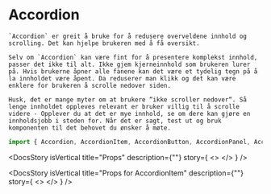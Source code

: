
<Meta of={AccordionStories} />

<DocsContainer>

# Accordion

    `Accordion` er greit å bruke for å redusere overveldene innhold og scrolling. Det kan hjelpe brukeren med å få oversikt.

    Selv om `Accordion` kan være fint for å presentere komplekst innhold, passer det ikke til alt. Ikke gjem kjerneinnhold som brukeren lurer på. Hvis brukerne åpner alle fanene kan det være et tydelig tegn på å la innholdet være åpent. Da reduserer man klikk og det kan være enklere for brukeren å scrolle nedover siden.

    Husk, det er mange myter om at brukere “ikke scroller nedover“. Så lenge innholdet oppleves relevant er bruker villig til å scrolle videre - Opplever du at det er mye innhold, se om dere kan gjøre en innholdsjobb i steden for. Når det er sagt, test ut og bruk komponenten til det behovet du ønsker å møte.

```jsx
import { Accordion, AccordionItem, AccordionButton, AccordionPanel, AccordionIcon } from "@kvib/react";
```

<DocsStory
  isVertical
  title="Props"
  description={""}
  story={
    <>
      <Canvas of={AccordionStories.Preview} sourceState="hidden" />
      <Controls of={AccordionStories.Preview} />
    </>
  }
/>

<DocsStory
  isVertical
  title="Props for AccordionItem"
  description={""}
  story={
    <>
      <Canvas of={AccordionStories.AccordionItem} sourceState="hidden" />
      <Controls of={AccordionStories.AccordionItem} />
    </>
  }
/>

</DocsContainer>

